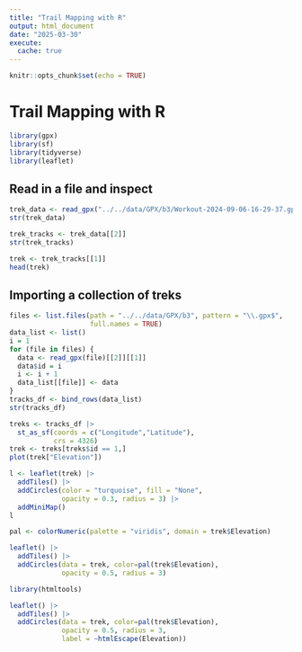 ```yaml
---
title: "Trail Mapping with R"
output: html_document
date: "2025-03-30"
execute:
  cache: true
---
```


```r
knitr::opts_chunk$set(echo = TRUE)
```

# Trail Mapping with R

```r
library(gpx)
library(sf)
library(tidyverse)
library(leaflet)
```

## Read in a file and inspect

```r
trek_data <- read_gpx("../../data/GPX/b3/Workout-2024-09-06-16-29-37.gpx")
str(trek_data)
```

```r
trek_tracks <- trek_data[[2]]
str(trek_tracks)
```

```r
trek <- trek_tracks[[1]]
head(trek)
```

## Importing a collection of treks

```r
files <- list.files(path = "../../data/GPX/b3", pattern = "\\.gpx$",
                    full.names = TRUE)
data_list <- list()
i = 1
for (file in files) {
  data <- read_gpx(file)[[2]][[1]]
  data$id = i
  i <- i + 1
  data_list[[file]] <- data
}
tracks_df <- bind_rows(data_list)
str(tracks_df)
```


```r
treks <- tracks_df |> 
  st_as_sf(coords = c("Longitude","Latitude"),
           crs = 4326)
trek <- treks[treks$id == 1,]
plot(trek["Elevation"])
```

```r
l <- leaflet(trek) |> 
  addTiles() |> 
  addCircles(color = "turquoise", fill = "None",
             opacity = 0.3, radius = 3) |> 
  addMiniMap()
l
```

```r
pal <- colorNumeric(palette = "viridis", domain = trek$Elevation)

leaflet() |> 
  addTiles() |> 
  addCircles(data = trek, color=pal(trek$Elevation), 
             opacity = 0.5, radius = 3)
```

```r
library(htmltools)

leaflet() |> 
  addTiles() |> 
  addCircles(data = trek, color=pal(trek$Elevation), 
             opacity = 0.5, radius = 3,
             label = ~htmlEscape(Elevation))
```

